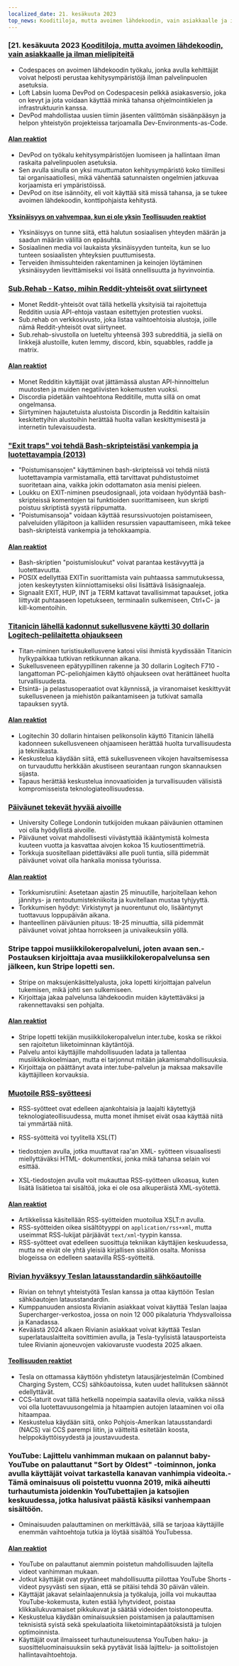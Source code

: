 ```yaml
---
localized_date: 21. kesäkuuta 2023
top_news: Kooditiloja, mutta avoimen lähdekoodin, vain asiakkaalle ja ilman mielipiteitä
---
```




<CallToAction />

<Steps>

### [21. kesäkuuta 2023 [Kooditiloja, mutta avoimen lähdekoodin, vain asiakkaalle ja ilman mielipiteitä](https://devpod.sh/)

- Codespaces on avoimen lähdekoodin työkalu, jonka avulla kehittäjät voivat helposti perustaa kehitysympäristöjä ilman palvelinpuolen asetuksia.
- Loft Labsin luoma DevPod on Codespacesin pelkkä asiakasversio, joka on kevyt ja jota voidaan käyttää minkä tahansa ohjelmointikielen ja infrastruktuurin kanssa.
- DevPod mahdollistaa uusien tiimin jäsenten välittömän sisäänpääsyn ja helpon yhteistyön projekteissa tarjoamalla Dev-Environments-as-Code.

#### [Alan reaktiot](http://news.ycombinator.com/item?id=36407477)

- DevPod on työkalu kehitysympäristöjen luomiseen ja hallintaan ilman raskaita palvelinpuolen asetuksia.
- Sen avulla sinulla on yksi muuttumaton kehitysympäristö koko tiimillesi tai organisaatiollesi, mikä vähentää satunnaisten ongelmien jatkuvaa korjaamista eri ympäristöissä.
- DevPod on itse isännöity, eli voit käyttää sitä missä tahansa, ja se tukee avoimen lähdekoodin, konttipohjaista kehitystä.

#### [Yksinäisyys on vahvempaa, kun ei ole yksin](https://pubmed.ncbi.nlm.nih.gov/37293324/) [Teollisuuden reaktiot](http://news.ycombinator.com/item?id=36403280)

- Yksinäisyys on tunne siitä, että halutun sosiaalisen yhteyden määrän ja saadun määrän välillä on epäsuhta.
- Sosiaalinen media voi laukaista yksinäisyyden tunteita, kun se luo tunteen sosiaalisten yhteyksien puuttumisesta.
- Terveiden ihmissuhteiden rakentaminen ja keinojen löytäminen yksinäisyyden lievittämiseksi voi lisätä onnellisuutta ja hyvinvointia.

### [Sub.Rehab - Katso, mihin Reddit-yhteisöt ovat siirtyneet](https://sub.rehab/)

- Monet Reddit-yhteisöt ovat tällä hetkellä yksityisiä tai rajoitettuja Redditin uusia API-ehtoja vastaan esitettyjen protestien vuoksi.
- Sub.rehab on verkkosivusto, joka listaa vaihtoehtoisia alustoja, joille nämä Reddit-yhteisöt ovat siirtyneet.
- Sub.rehab-sivustolla on lueteltu yhteensä 393 subredditiä, ja siellä on linkkejä alustoille, kuten lemmy, discord, kbin, squabbles, raddle ja matrix.

#### [Alan reaktiot](http://news.ycombinator.com/item?id=36401999)

- Monet Redditin käyttäjät ovat jättämässä alustan API-hinnoittelun muutosten ja muiden negatiivisten kokemusten vuoksi.
- Discordia pidetään vaihtoehtona Redditille, mutta sillä on omat ongelmansa.
- Siirtyminen hajautetuista alustoista Discordin ja Redditin kaltaisiin keskitettyihin alustoihin herättää huolta vallan keskittymisestä ja internetin tulevaisuudesta.

### ["Exit traps" voi tehdä Bash-skripteistäsi vankempia ja luotettavampia (2013)](http://redsymbol.net/articles/bash-exit-traps/)

- "Poistumisansojen" käyttäminen bash-skripteissä voi tehdä niistä luotettavampia varmistamalla, että tarvittavat puhdistustoimet suoritetaan aina, vaikka jokin odottamaton asia menisi pieleen.
- Loukku on EXIT-niminen pseudosignaali, jota voidaan hyödyntää bash-skripteissä komentojen tai funktioiden suorittamiseen, kun skripti poistuu skriptistä syystä riippumatta.
- "Poistumisansoja" voidaan käyttää resurssivuotojen poistamiseen, palveluiden ylläpitoon ja kalliiden resurssien vapauttamiseen, mikä tekee bash-skripteistä vankempia ja tehokkaampia.

#### [Alan reaktiot](http://news.ycombinator.com/item?id=36400465)

- Bash-skriptien "poistumisloukut" voivat parantaa kestävyyttä ja luotettavuutta.
- POSIX edellyttää EXITin suorittamista vain puhtaassa sammutuksessa, joten keskeytysten kiinniottamiseksi olisi lisättävä lisäsignaaleja.
- Signaalit EXIT, HUP, INT ja TERM kattavat tavallisimmat tapaukset, jotka liittyvät puhtaaseen lopetukseen, terminaalin sulkemiseen, Ctrl+C- ja kill-komentoihin.

### [Titanicin lähellä kadonnut sukellusvene käytti 30 dollarin Logitech-pelilaitetta ohjaukseen](https://arstechnica.com/gaming/2023/06/submarine-missing-near-titanic-used-a-30-logitech-gamepad-for-steering/)

- Titan-niminen turistisukellusvene katosi viisi ihmistä kyydissään Titanicin hylkypaikkaa tutkivan retkikunnan aikana.
- Sukellusveneen epätyypillinen rakenne ja 30 dollarin Logitech F710 -langattoman PC-peliohjaimen käyttö ohjaukseen ovat herättäneet huolta turvallisuudesta.
- Etsintä- ja pelastusoperaatiot ovat käynnissä, ja viranomaiset keskittyvät sukellusveneen ja miehistön paikantamiseen ja tutkivat samalla tapauksen syytä.

#### [Alan reaktiot](http://news.ycombinator.com/item?id=36407781)

- Logitechin 30 dollarin hintaisen pelikonsolin käyttö Titanicin lähellä kadonneen sukellusveneen ohjaamiseen herättää huolta turvallisuudesta ja tekniikasta.
- Keskustelua käydään siitä, että sukellusveneen vikojen havaitsemisessa on turvauduttu herkkään akustiseen seurantaan rungon skannauksen sijasta.
- Tapaus herättää keskustelua innovaatioiden ja turvallisuuden välisistä kompromisseista teknologiateollisuudessa.

### [Päiväunet tekevät hyvää aivoille](https://www.bbc.com/news/health-65950168)

- University College Londonin tutkijoiden mukaan päiväunien ottaminen voi olla hyödyllistä aivoille.
- Päiväunet voivat mahdollisesti viivästyttää ikääntymistä kolmesta kuuteen vuotta ja kasvattaa aivojen kokoa 15 kuutiosenttimetriä.
- Torkkuja suositellaan pidettäväksi alle puoli tuntia, sillä pidemmät päiväunet voivat olla hankalia monissa työurissa.

#### [Alan reaktiot](http://news.ycombinator.com/item?id=36399503)

- Torkkumisrutiini: Asetetaan ajastin 25 minuutille, harjoitellaan kehon jännitys- ja rentoutumistekniikoita ja kuvitellaan mustaa tyhjyyttä.
- Torkkumisen hyödyt: Virkistynyt ja nuorentunut olo, lisääntynyt tuottavuus loppupäivän aikana.
- Ihanteellinen päiväunien pituus: 18-25 minuuttia, sillä pidemmät päiväunet voivat johtaa horrokseen ja univaikeuksiin yöllä.

### Stripe tappoi musiikkilokeropalveluni, joten avaan sen.- Postauksen kirjoittaja avaa musiikkilokeropalvelunsa sen jälkeen, kun Stripe lopetti sen.

- Stripe on maksujenkäsittelyalusta, joka lopetti kirjoittajan palvelun tukemisen, mikä johti sen sulkemiseen.
- Kirjoittaja jakaa palvelunsa lähdekoodin muiden käytettäväksi ja rakennettavaksi sen pohjalta.

#### [Alan reaktiot](http://news.ycombinator.com/item?id=36403607)

- Stripe lopetti tekijän musiikkilokeropalvelun inter.tube, koska se rikkoi sen rajoitetun liiketoiminnan käytäntöjä.
- Palvelu antoi käyttäjille mahdollisuuden ladata ja tallentaa musiikkikokoelmiaan, mutta ei tarjonnut mitään jakamismahdollisuuksia.
- Kirjoittaja on päättänyt avata inter.tube-palvelun ja maksaa maksaville käyttäjilleen korvauksia.

### [Muotoile RSS-syötteesi](https://darekkay.com/blog/rss-styling/)

- RSS-syötteet ovat edelleen ajankohtaisia ja laajalti käytettyjä teknologiateollisuudessa, mutta monet ihmiset eivät osaa käyttää niitä tai ymmärtää niitä.
- RSS-syötteitä voi tyylitellä XSL(T)

- tiedostojen avulla, jotka muuttavat raa'an XML- syötteen visuaalisesti miellyttäväksi HTML- dokumentiksi, jonka mikä tahansa selain voi esittää.

- XSL-tiedostojen avulla voit mukauttaa RSS-syötteen ulkoasua, kuten lisätä lisätietoa tai sisältöä, joka ei ole osa alkuperäistä XML-syötettä.

#### [Alan reaktiot](http://news.ycombinator.com/item?id=36401854)

- Artikkelissa käsitellään RSS-syötteiden muotoilua XSLT:n avulla.
- RSS-syötteiden oikea sisältötyyppi on `application/rss+xml`, mutta useimmat RSS-lukijat pärjäävät `text/xml`-tyypin kanssa.
- RSS-syötteet ovat edelleen suosittuja tekniikan käyttäjien keskuudessa, mutta ne eivät ole yhtä yleisiä kirjallisen sisällön osalta. Monissa blogeissa on edelleen saatavilla RSS-syötteitä.

### [Rivian hyväksyy Teslan latausstandardin sähköautoille](https://ev-edition.com/2023/06/rivian-joins-forces-with-tesla-embracing-their-charging-standard-for-electric-vehicles/)

- Rivian on tehnyt yhteistyötä Teslan kanssa ja ottaa käyttöön Teslan sähköautojen latausstandardin.
- Kumppanuuden ansiosta Rivianin asiakkaat voivat käyttää Teslan laajaa Supercharger-verkostoa, jossa on noin 12 000 pikalaturia Yhdysvalloissa ja Kanadassa.
- Keväästä 2024 alkaen Rivianin asiakkaat voivat käyttää Teslan superlatauslaitteita sovittimien avulla, ja Tesla-tyylisistä latausporteista tulee Rivianin ajoneuvojen vakiovaruste vuodesta 2025 alkaen.

#### [Teollisuuden reaktiot](http://news.ycombinator.com/item?id=36403494)

- Tesla on ottamassa käyttöön yhdistetyn latausjärjestelmän (Combined Charging System, CCS) sähköautoissa, kuten uudet hallituksen säännöt edellyttävät.
- CCS-laturit ovat tällä hetkellä nopeimpia saatavilla olevia, vaikka niissä voi olla luotettavuusongelmia ja hitaampien autojen lataaminen voi olla hitaampaa.
- Keskustelua käydään siitä, onko Pohjois-Amerikan latausstandardi (NACS) vai CCS parempi liitin, ja väitteitä esitetään koosta, helppokäyttöisyydestä ja joustavuudesta.

### YouTube: Lajittelu vanhimman mukaan on palannut baby- YouTube on palauttanut "Sort by Oldest" -toiminnon, jonka avulla käyttäjät voivat tarkastella kanavan vanhimpia videoita.- Tämä ominaisuus oli poistettu vuonna 2019, mikä aiheutti turhautumista joidenkin YouTubettajien ja katsojien keskuudessa, jotka halusivat päästä käsiksi vanhempaan sisältöön.

- Ominaisuuden palauttaminen on merkittävää, sillä se tarjoaa käyttäjille enemmän vaihtoehtoja tutkia ja löytää sisältöä YouTubessa.

#### [Alan reaktiot](http://news.ycombinator.com/item?id=36410777)

- YouTube on palauttanut aiemmin poistetun mahdollisuuden lajitella videot vanhimman mukaan.
- Jotkut käyttäjät ovat pyytäneet mahdollisuutta piilottaa YouTube Shorts -videot pysyvästi sen sijaan, että se pitäisi tehdä 30 päivän välein.
- Käyttäjät jakavat selainlaajennuksia ja työkaluja, joilla voi mukauttaa YouTube-kokemusta, kuten estää lyhytvideot, poistaa klikkailukuvamaiset pikkukuvat ja säätää videoiden toistonopeutta.
- Keskustelua käydään ominaisuuksien poistamisen ja palauttamisen teknisistä syistä sekä spekulaatioita liiketoimintapäätöksistä ja tulojen optimoinnista.
- Käyttäjät ovat ilmaisseet turhautuneisuutensa YouTuben haku- ja suositteluominaisuuksiin sekä pyytävät lisää lajittelu- ja soittolistojen hallintavaihtoehtoja.

</Steps>
